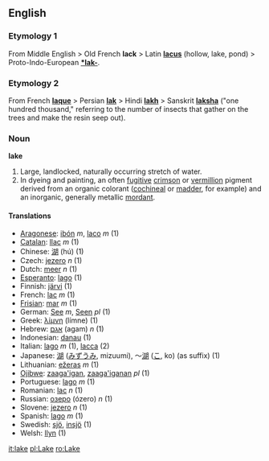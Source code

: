 ==English==

===Etymology 1===
From Middle English > Old French '''lack''' > Latin '''[[lacus]]''' (hollow, lake, pond) > Proto-Indo-European '''[[*lak-]]'''.

===Etymology 2===
From French '''[[laque]]''' > Persian '''[[lak]]''' > Hindi '''[[lakh]]''' > Sanskrit '''[[laksha]]''' ("one hundred thousand," referring to the number of insects that gather on the trees and make the resin seep out).

=== Noun ===
'''lake'''

# Large, landlocked, naturally occurring stretch of water.
# In dyeing and painting, an often [[fugitive]] [[crimson]] or [[vermillion]] pigment derived from an organic colorant ([[cochineal]] or [[madder]], for example) and an inorganic, generally metallic [[mordant]].

==== Translations ====
*[[Aragonese]]: [[ibón]] ''m'', [[laco]] ''m'' (1)
*[[Catalan]]: [[llac]] ''m'' (1)
*Chinese: [[湖]] (hú) (1)
*Czech: [[jezero]] ''n'' (1)
*Dutch: [[meer]] ''n'' (1)
*[[Esperanto]]: [[lago]] (1)
*Finnish: [[järvi]] (1)
*French: [[lac]] ''m'' (1)
*[[Frisian]]: [[mar]] ''m'' (1)
*German: [[See#German|See]] ''m'', [[See#German|Seen]] ''pl'' (1)
*Greek: ­­­­­[[λίμνη]] (límne) (1)
*Hebrew: [[אגם]] (agam) ''n'' (1)
*Indonesian: [[danau]] (1)
*Italian: [[lago]] ''m'' (1), [[lacca]] {{f}} (2)
*Japanese: [[湖]] ([[みずうみ]], mizuumi), ～[[湖]] ([[こ]], ko) (as suffix) (1)
*Lithuanian: [[ežeras]] ''m'' (1)
*[[Ojibwe]]: [[zaaga'igan]], [[zaaga'iganan]] ''pl'' (1)
*Portuguese: [[lago]] ''m'' (1)
*Romanian: [[lac]] ''n'' (1)
*Russian: [[озеро]] (ózero) ''n'' (1)
*Slovene: [[jezero]] ''n'' (1)
*Spanish: [[lago]] ''m'' (1)
*Swedish: [[sjö]], [[insjö]] (1)
*Welsh: [[llyn]] (1)

[[it:lake]]
[[pl:Lake]]
[[ro:Lake]]